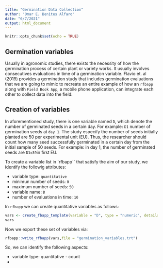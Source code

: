 ```yaml
---
title: "Germination Data Collection"
author: "Omar E. Benites Alfaro"
date: "6/7/2021"
output: html_document
---
```


```r
knitr::opts_chunk$set(echo = TRUE)
```

## Germination variables

Usually in agronomic studies, there exists the necessity of how the germination process of certain plant or variety works. It usually involves consecutives evaluations in time of a germination variable. Flavio et. al (2019) provides a germination study that includes germination evaluations that we are going to mimic to recreate an entire example of how  an `rfbapp` along with `Field Book App`, a mobile phone application, can integrate each other to collect data into the field. 

## Creation of variables

In aforementioned study, there is one variable named `D`, which denote the number of germinated seeds in a certain day. For example: `D1` number of germination seeds at `day 1`. The study especify the number of seeds initially planted are 50 per experimental unit (EU). Thus, the researcher should count how many seed successfully germinated in a certain day from the initial sample of 50 seeds. For example: in day 1, the number of germinated seeds are `D1=39`in first EU. 

To create a variable list in `rfbapp`` that satisfy the aim of our study, we identify the followig attributes:

- variable type: `quantitative`
- minimun number of seeds: `0`
- maximum number of seeds: `50`
- variable name: `D`
- number of evaluations in time: `10`

In `rfbapp` we can create quantitative variables as follows:

```r
vars <- create_fbapp_template(variable = "D", type = "numeric", details = "Numer of germinated seeds", ntime = 10)
vars
```
Now we export these set of variables via:

```r
rfbapp::write_rfbapp(vars,file = "germination_variables.trt")
```













So, we can identify the following aspects:

- variable type: quantitative - count
- 



```r

```









